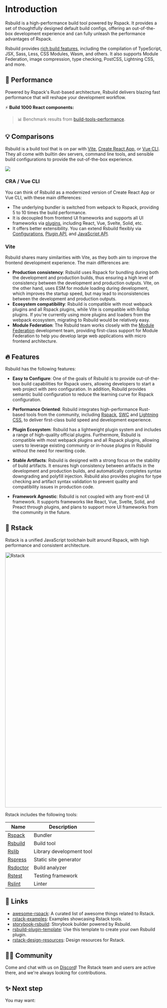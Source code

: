 # Introduction

Rsbuild is a high-performance build tool powered by Rspack. It provides a set of thoughtfully designed default build configs, offering an out-of-the-box development experience and can fully unleash the performance advantages of Rspack.

Rsbuild provides [rich build features](/guide/start/features), including the compilation of TypeScript, JSX, Sass, Less, CSS Modules, Wasm, and others. It also supports Module Federation, image compression, type checking, PostCSS, Lightning CSS, and more.

## 🚀 Performance

Powered by Rspack's Rust-based architecture, Rsbuild delivers blazing fast performance that will reshape your development workflow.

⚡️ **Build 1000 React components:**


<BenchmarkGraph />

> 📊 Benchmark results from [build-tools-performance](https://github.com/rspack-contrib/build-tools-performance).

## 💡 Comparisons

Rsbuild is a build tool that is on par with [Vite](https://vitejs.dev/), [Create React App](https://github.com/facebook/create-react-app), or [Vue CLI](https://github.com/vuejs/vue-cli). They all come with builtin dev servers, command line tools, and sensible build configurations to provide the out-of-the-box experience.

![](https://assets.rspack.rs/rsbuild/assets/rsbuild-1-0-build-tools.png)

### CRA / Vue CLI

You can think of Rsbuild as a modernized version of Create React App or Vue CLI, with these main differences:

- The underlying bundler is switched from webpack to Rspack, providing 5 to 10 times the build performance.
- It is decoupled from frontend UI frameworks and supports all UI frameworks via [plugins](/plugins/list/index), including React, Vue, Svelte, Solid, etc.
- It offers better extensibility. You can extend Rsbuild flexibly via [Configurations](/config/index), [Plugin API](/plugins/dev/index), and [JavaScript API](/api/start/index).

### Vite

Rsbuild shares many similarities with Vite, as they both aim to improve the frontend development experience. The main differences are:

- **Production consistency**: Rsbuild uses Rspack for bundling during both the development and production builds, thus ensuring a high level of consistency between the development and production outputs. Vite, on the other hand, uses ESM for module loading during development, which improves the startup speed, but may lead to inconsistencies between the development and production outputs.
- **Ecosystem compatibility**: Rsbuild is compatible with most webpack plugins and all Rspack plugins, while Vite is compatible with Rollup plugins. If you're currently using more plugins and loaders from the webpack ecosystem, migrating to Rsbuild would be relatively easy.
- **Module Federation**: The Rsbuild team works closely with the [Module Federation](/guide/advanced/module-federation) development team, providing first-class support for Module Federation to help you develop large web applications with micro frontend architecture.

## 🔥 Features

Rsbuild has the following features:

- **Easy to Configure**: One of the goals of Rsbuild is to provide out-of-the-box build capabilities for Rspack users, allowing developers to start a web project with zero configuration. In addition, Rsbuild provides semantic build configuration to reduce the learning curve for Rspack configuration.

- **Performance Oriented**: Rsbuild integrates high-performance Rust-based tools from the community, including [Rspack](https://rspack.rs), [SWC](https://swc.rs/) and [Lightning CSS](https://lightningcss.dev/), to deliver first-class build speed and development experience.

- **Plugin Ecosystem**: Rsbuild has a lightweight plugin system and includes a range of high-quality official plugins. Furthermore, Rsbuild is compatible with most webpack plugins and all Rspack plugins, allowing users to leverage existing community or in-house plugins in Rsbuild without the need for rewriting code.

- **Stable Artifacts**: Rsbuild is designed with a strong focus on the stability of build artifacts. It ensures high consistency between artifacts in the development and production builds, and automatically completes syntax downgrading and polyfill injection. Rsbuild also provides plugins for type checking and artifact syntax validation to prevent quality and compatibility issues in production code.

- **Framework Agnostic**: Rsbuild is not coupled with any front-end UI framework. It supports frameworks like React, Vue, Svelte, Solid, and Preact through plugins, and plans to support more UI frameworks from the community in the future.

## 🦀 Rstack

Rstack is a unified JavaScript toolchain built around Rspack, with high performance and consistent architecture.

<img
  src="https://assets.rspack.rs/rstack/rstack-overview.png"
  alt="Rstack"
  width="820"
/>

Rstack includes the following tools:

| Name                                                  | Description              |
| ----------------------------------------------------- | ------------------------ |
| [Rspack](https://github.com/web-infra-dev/rspack)     | Bundler                  |
| [Rsbuild](https://github.com/web-infra-dev/rsbuild)   | Build tool               |
| [Rslib](https://github.com/web-infra-dev/rslib)       | Library development tool |
| [Rspress](https://github.com/web-infra-dev/rspress)   | Static site generator    |
| [Rsdoctor](https://github.com/web-infra-dev/rsdoctor) | Build analyzer           |
| [Rstest](https://github.com/web-infra-dev/rstest)     | Testing framework        |
| [Rslint](https://github.com/web-infra-dev/rslint)     | Linter                   |

## 🔗 Links

- [awesome-rspack](https://github.com/web-infra-dev/awesome-rspack): A curated list of awesome things related to Rstack.
- [rstack-examples](https://github.com/rspack-contrib/rstack-examples): Examples showcasing Rstack tools.
- [storybook-rsbuild](https://github.com/rspack-contrib/storybook-rsbuild): Storybook builder powered by Rsbuild.
- [rsbuild-plugin-template](https://github.com/rspack-contrib/rsbuild-plugin-template): Use this template to create your own Rsbuild plugin.
- [rstack-design-resources](https://github.com/rspack-contrib/rstack-design-resources): Design resources for Rstack.

## 🧑‍💻 Community

Come and chat with us on [Discord](https://discord.gg/XsaKEEk4mW)! The Rstack team and users are active there, and we're always looking for contributions.

## ✨ Next step

You may want:


<NextSteps>
  <Step
    href="/guide/start/quick-start"
    title="Quick start"
    description="Learn how to use Rsbuild"
  />
  <Step
    href="/guide/start/features"
    title="All features"
    description="Learn all features of Rsbuild"
  />
  <Step
    href="https://github.com/web-infra-dev/rsbuild"
    title="Support Rsbuild"
    description="Support us with a star ⭐️"
  />
</NextSteps>
